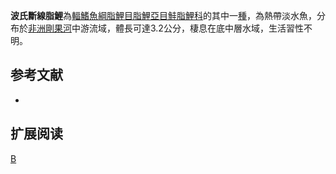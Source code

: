 {{Speciesbox 
| genus = Phenacogrammus
| species = polli
| status = LC
| status_system = IUCN3.1
| authority =  [[Lambert|Lambert]], 1961
| synonyms = 
}}
'''波氏斷線脂鯉'''為[[輻鰭魚綱|輻鰭魚綱]][[脂鯉目|脂鯉目]][[脂鯉亞目|脂鯉亞目]][[鮭脂鯉科|鮭脂鯉科]]的其中一[[種|種]]，為熱帶淡水魚，分布於[[非洲|非洲]][[剛果河|剛果河]]中游流域，體長可達3.2公分，棲息在底中層水域，生活習性不明。

==参考文献==
{{refbegin}}
*{{FishBase_species|genus=Phenacogrammus|species=polli|year=2014|month=1}}
{{refend}}

== 扩展阅读 ==
{{refbegin}}
{{wikispecies-inline|Phenacogrammus polli|波氏斷線脂鯉}}
{{refend}}

{{Taxonbar|from=Q6416589}}

[[Category:斷線脂鯉屬|B]]


{{魚類小作品}}